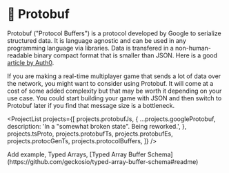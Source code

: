 
# 📩 Protobuf

Protobuf ("Protocol Buffers") is a protocol developed by Google to serialize structured data. It is language agnostic and can be used in any programming language via libraries. Data is transfered in a non-human-readable binary compact format that is smaller than JSON. Here is a good [article by Auth0](https://auth0.com/blog/beating-json-performance-with-protobuf/).

If you are making a real-time multiplayer game that sends a lot of data over the network, you might want to consider using Protobuf. It will come at a cost of some added complexity but that may be worth it depending on your use case. You could start building your game with JSON and then switch to Protobuf later if you find that message size is a bottleneck.

<ProjectList
  projects={[
    projects.protobufJs,
    {
      ...projects.googleProtobuf,
      description: 'In a "somewhat broken state". Being reworked.',
    },
    projects.tsProto,
    projects.protobufTs,
    projects.protobufEs,
    projects.protocGenTs,
    projects.protocolBuffers,
  ]}
/>

<StatsComparison projects={projects} />

<Todo>
  Add example, Typed Arrays, [Typed Array Buffer
  Schema](https://github.com/geckosio/typed-array-buffer-schema#readme)
</Todo>
